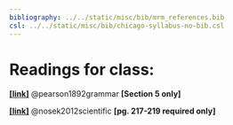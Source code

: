 ```yaml
---
bibliography: ../../static/misc/bib/mrm_references.bib
csl: ../../static/misc/bib/chicago-syllabus-no-bib.csl
---
```


# Readings for class:
[**[link]**](/readings/pearson_1911_scope.pdf) @pearson1892grammar **[Section 5 only]**

[**[link]**](/readings/nosek2012.pdf) @nosek2012scientific **[pg. 217-219 required only]**




